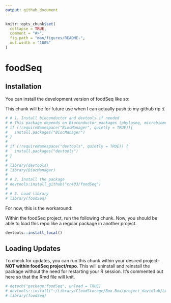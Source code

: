 ```yaml
---
output: github_document
---
```


<!-- README.md is generated from README.Rmd. Please edit that file -->

```r
knitr::opts_chunk$set(
  collapse = TRUE,
  comment = "#>",
  fig.path = "man/figures/README-",
  out.width = "100%"
)
```

# foodSeq

<!-- badges: start -->
<!-- badges: end -->

## Installation

You can install the development version of foodSeq like so:

This chunk will be for future use when I can actually push to my github rip :(
``` r
# # 1. Install bioconductor and devtools if needed
# # This package depends on Bioconductor packages (phyloseq, microbiome) 
# if (!requireNamespace("BiocManager", quietly = TRUE)){
#   install.packages("BiocManager")
# }
# 
# if (!requireNamespace("devtools", quietly = TRUE)) {
#   install.packages("devtools")
# }
# 
# library(devtools)
# library(BiocManager) 
# 
# # 2. Install the package
# devtools:install_github("cr403/foodSeq") 
# 
# # 3. Load library
# library(foodSeq)
```

For now, this is the workaround: 

Within the foodSeq project, run the following chunk. Now, you should be able to load this repo like a regular package in another project. 
```r
devtools::install_local() 
```

## Loading Updates
To check for updates, you can run this chunk within your desired project--**NOT within foodSeq project/repo**. This will uninstall and reinstall the package without the need for restarting your R session. It's commented out here so that the Rmd file will knit. 
```r
# detach("package:foodSeq", unload = TRUE)
# devtools::install("~/Library/CloudStorage/Box-Box/project_davidlab/LAD_LAB_Personnel/Caroline_R/10_Repo/foodSeq")
# library(foodSeq)
```

